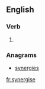 ==English==

===Verb===
{{en-verb|synergis|ing}}

# {{British spelling of|synergize}}

===Anagrams===
* [[synergies#English|synergies]]

[[fr:synergise]]